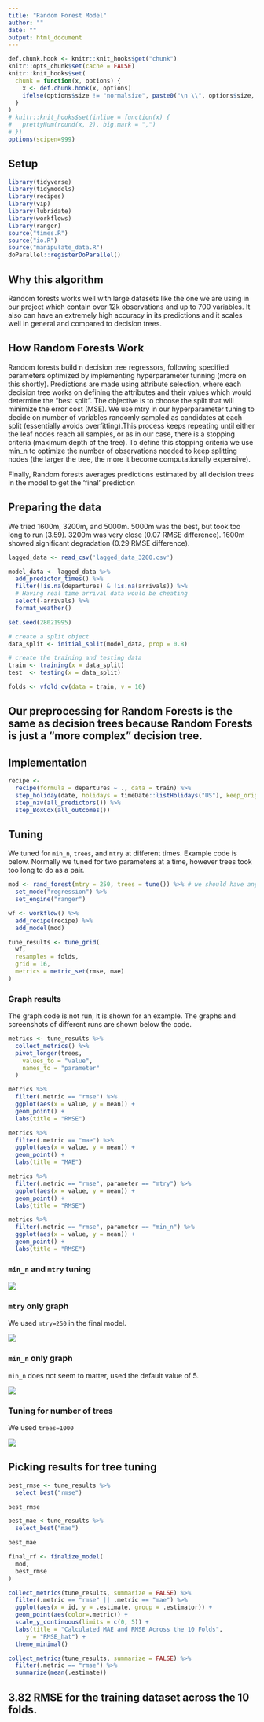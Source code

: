 ```yaml
---
title: "Random Forest Model"
author: ""
date: ""
output: html_document
---
```


```r
def.chunk.hook <- knitr::knit_hooks$get("chunk")
knitr::opts_chunk$set(cache = FALSE)
knitr::knit_hooks$set(
  chunk = function(x, options) {
    x <- def.chunk.hook(x, options)
    ifelse(options$size != "normalsize", paste0("\n \\", options$size, "\n\n", x, "\n\n \\normalsize"), x)
  }
)
# knitr::knit_hooks$set(inline = function(x) {
#   prettyNum(round(x, 2), big.mark = ",")
# })
options(scipen=999)
```

\begin{center}
\Huge{PPOL 670 | Final Project}

\Huge{Random Forest}
\end{center}

\vspace{0.1in}

## Setup

```r
library(tidyverse)
library(tidymodels)
library(recipes)
library(vip)
library(lubridate)
library(workflows)
library(ranger)
source("times.R")
source("io.R")
source("manipulate_data.R")
doParallel::registerDoParallel()
```

## Why this algorithm 

Random forests works well with large datasets like the one we are using in our project which contain over 12k observations and up to 700 variables. It also can have an extremely high accuracy in its predictions and it scales well in general and compared to decision trees.

## How Random Forests Work

Random forests build n decision tree regressors, following specified parameters optimized by implementing hyperparameter tunning (more on this shortly). Predictions are made using attribute selection, where each decision tree works on defining the attributes and their values which would determine the “best split”. The objective is to choose the split that will minimize the error cost (MSE). We use mtry in our hyperparameter tuning to decide on number of variables randomly sampled as candidates at each split (essentially avoids overfitting).This process keeps repeating until either the leaf nodes reach all samples, or as in our case, there is a stopping criteria (maximum depth of the tree). To define this stopping criteria we use  min_n to optimize the number of observations needed to keep splitting nodes (the larger the tree, the more it become computationally expensive). 

Finally, Random forests averages predictions estimated by all decision trees in the model to get the ‘final’ prediction 

## Preparing the data

We tried 1600m, 3200m, and 5000m. 5000m was the best, but took too long to run (3.59). 3200m was very close (0.07 RMSE difference). 1600m showed significant degradation (0.29 RMSE difference).

```r
  
lagged_data <- read_csv('lagged_data_3200.csv')

model_data <- lagged_data %>%
  add_predictor_times() %>%
  filter(!is.na(departures) & !is.na(arrivals)) %>%
  # Having real time arrival data would be cheating
  select(-arrivals) %>% 
  format_weather()

```


```r

set.seed(28021995)

# create a split object
data_split <- initial_split(model_data, prop = 0.8)

# create the training and testing data
train <- training(x = data_split)
test  <- testing(x = data_split)

folds <- vfold_cv(data = train, v = 10)

```


## Our preprocessing for Random Forests is the same as decision trees because Random Forests is just a "more complex" decision tree.

## Implementation


```r
recipe <-
  recipe(formula = departures ~ ., data = train) %>%
  step_holiday(date, holidays = timeDate::listHolidays("US"), keep_original_cols = FALSE) %>% 
  step_nzv(all_predictors()) %>%
  step_BoxCox(all_outcomes())
```

## Tuning

We tuned for `min_n`, `trees`, and `mtry` at different times. Example code is below. Normally we tuned for two parameters at a time, however trees took too long to do as a pair. 

```r
mod <- rand_forest(mtry = 250, trees = tune()) %>% # we should have anywhere between 100 and 1000 trees
  set_mode("regression") %>%
  set_engine("ranger")

wf <- workflow() %>%
  add_recipe(recipe) %>%
  add_model(mod)

tune_results <- tune_grid(
  wf,
  resamples = folds,
  grid = 16,
  metrics = metric_set(rmse, mae)
)
```

### Graph results

The graph code is not run, it is shown for an example. The graphs and screenshots of different runs are shown below the code.

```r
metrics <- tune_results %>%
  collect_metrics() %>%
  pivot_longer(trees,
    values_to = "value",
    names_to = "parameter"
  )

metrics %>%
  filter(.metric == "rmse") %>%
  ggplot(aes(x = value, y = mean)) +
  geom_point() +
  labs(title = "RMSE")

metrics %>%
  filter(.metric == "mae") %>%
  ggplot(aes(x = value, y = mean)) +
  geom_point() +
  labs(title = "MAE")

metrics %>%
  filter(.metric == "rmse", parameter == "mtry") %>%
  ggplot(aes(x = value, y = mean)) +
  geom_point() +
  labs(title = "RMSE")

metrics %>%
  filter(.metric == "rmse", parameter == "min_n") %>%
  ggplot(aes(x = value, y = mean)) +
  geom_point() +
  labs(title = "RMSE")
```

### `min_n` and `mtry` tuning

![](images/min_n_mtry.png)

### `mtry` only graph

We used `mtry=250` in the final model.

![](images/mtry.png)

### `min_n` only graph

`min_n` does not seem to matter, used the default value of 5.

![](images/min_n.png)

### Tuning for number of trees

We used `trees=1000`

![](images/trees.png)

## Picking results for tree tuning

```r
best_rmse <- tune_results %>%
  select_best("rmse")

best_rmse

best_mae <-tune_results %>%
  select_best("mae")

best_mae

final_rf <- finalize_model(
  mod,
  best_rmse
)
```


```r
collect_metrics(tune_results, summarize = FALSE) %>%
  filter(.metric == "rmse" || .metric == "mae") %>%
  ggplot(aes(x = id, y = .estimate, group = .estimator)) +
  geom_point(aes(color=.metric)) +
  scale_y_continuous(limits = c(0, 5)) +
  labs(title = "Calculated MAE and RMSE Across the 10 Folds",
     y = "RMSE_hat") +
  theme_minimal()

collect_metrics(tune_results, summarize = FALSE) %>%
  filter(.metric == "rmse") %>%
  summarize(mean(.estimate))

```

## 3.82 RMSE for the training dataset across the 10 folds.

